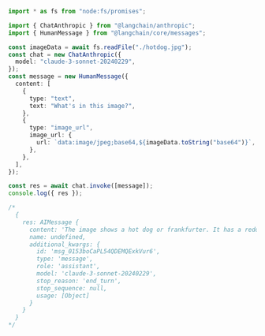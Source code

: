 ```typescript
import * as fs from "node:fs/promises";

import { ChatAnthropic } from "@langchain/anthropic";
import { HumanMessage } from "@langchain/core/messages";

const imageData = await fs.readFile("./hotdog.jpg");
const chat = new ChatAnthropic({
  model: "claude-3-sonnet-20240229",
});
const message = new HumanMessage({
  content: [
    {
      type: "text",
      text: "What's in this image?",
    },
    {
      type: "image_url",
      image_url: {
        url: `data:image/jpeg;base64,${imageData.toString("base64")}`,
      },
    },
  ],
});

const res = await chat.invoke([message]);
console.log({ res });

/*
  {
    res: AIMessage {
      content: 'The image shows a hot dog or frankfurter. It has a reddish-pink sausage filling encased in a light brown bun or bread roll. The hot dog is cut lengthwise, revealing the bright red sausage interior contrasted against the lightly toasted bread exterior. This classic fast food item is depicted in detail against a plain white background.',
      name: undefined,
      additional_kwargs: {
        id: 'msg_0153boCaPL54QDEMQExkVur6',
        type: 'message',
        role: 'assistant',
        model: 'claude-3-sonnet-20240229',
        stop_reason: 'end_turn',
        stop_sequence: null,
        usage: [Object]
      }
    }
  }
*/
```
